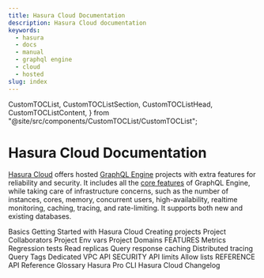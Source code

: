 ```yaml
---
title: Hasura Cloud Documentation
description: Hasura Cloud documentation
keywords:
  - hasura
  - docs
  - manual
  - graphql engine
  - cloud
  - hosted
slug: index
---
```


  CustomTOCList,
  CustomTOCListSection,
  CustomTOCListHead,
  CustomTOCListContent,
} from "@site/src/components/CustomTOCList/CustomTOCList";

# Hasura Cloud Documentation

[Hasura Cloud](https://cloud.hasura.io/signup/?pg=docs&plcmt=body&cta=hasura-cloud&tech=default) offers hosted [GraphQL Engine](https://github.com/hasura/graphql-engine) projects with extra features for reliability and security. It includes all the [core features](/graphql/core/index.mdx) of GraphQL Engine, while taking care of infrastructure concerns, such as the number of instances, cores, memory, concurrent users, high-availability, realtime monitoring, caching, tracing, and rate-limiting. It supports both new and existing databases.

<CustomTOCList>
  <CustomTOCListSection>
    <CustomTOCListHead>Basics</CustomTOCListHead>
    <CustomTOCListContent>
      <Link to="/graphql/cloud/getting-started/index">
        Getting Started with Hasura Cloud
      </Link>
      <Link to="/graphql/cloud/projects/create">Creating projects</Link>
      <Link to="/graphql/cloud/projects/collaborators">
        Project Collaborators
      </Link>
      <Link to="/graphql/cloud/projects/env-vars">Project Env vars</Link>
      <Link to="/graphql/cloud/projects/domains">Project Domains</Link>
    </CustomTOCListContent>
  </CustomTOCListSection>
  <CustomTOCListSection>
    <CustomTOCListHead>FEATURES</CustomTOCListHead>
    <CustomTOCListContent>
      <Link to="/graphql/cloud/metrics/index">Metrics</Link>
      <Link to="/graphql/cloud/regression-tests">Regression tests</Link>
      <Link to="/graphql/cloud/read-replicas">Read replicas</Link>
      <Link to="/graphql/cloud/response-caching">Query response caching</Link>
      <Link to="/graphql/cloud/tracing">Distributed tracing</Link>
      <Link to="/graphql/cloud/query-tags">Query Tags</Link>
      <Link to="/graphql/cloud/dedicated-vpc">Dedicated VPC</Link>
    </CustomTOCListContent>
  </CustomTOCListSection>
  <CustomTOCListSection>
    <CustomTOCListHead>API SECURITY</CustomTOCListHead>
    <CustomTOCListContent>
      <Link to="/graphql/cloud/security/api-limits">API limits</Link>
      <Link to="/graphql/cloud/security/allow-lists">Allow lists</Link>
    </CustomTOCListContent>
  </CustomTOCListSection>
  <CustomTOCListSection>
    <CustomTOCListHead>REFERENCE</CustomTOCListHead>
    <CustomTOCListContent>
      <Link to="/graphql/cloud/api-reference">API Reference</Link>
      <Link to="/graphql/cloud/glossary">Glossary</Link>
      <Link to="/graphql/cloud/hasurapro-cli/index">Hasura Pro CLI</Link>
      <Link to="/graphql/cloud/changelog">Hasura Cloud Changelog</Link>
    </CustomTOCListContent>
  </CustomTOCListSection>
</CustomTOCList>
